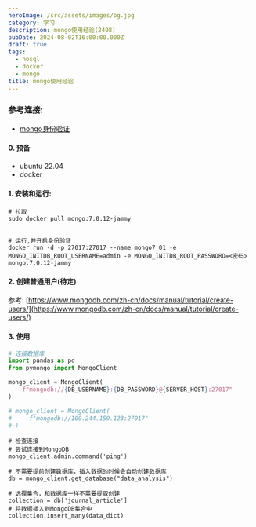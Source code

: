 ```yaml
---
heroImage: /src/assets/images/bg.jpg
category: 学习
description: mongo使用经验(2408)
pubDate: 2024-08-02T16:00:00.000Z
draft: true
tags:
  - nosql
  - docker
  - mongo
title: mongo使用经验
---
```


### 参考连接:

* [mongo身份验证](https://www.mongodb.com/zh-cn/docs/manual/tutorial/configure-scram-client-authentication/)

#### 0. 预备

* ubuntu 22.04
* docker

#### 1. 安装和运行:

```shell
# 拉取
sudo docker pull mongo:7.0.12-jammy


# 运行,并开启身份验证
docker run -d -p 27017:27017 --name mongo7_01 -e MONGO_INITDB_ROOT_USERNAME=admin -e MONGO_INITDB_ROOT_PASSWORD=<密码>  mongo:7.0.12-jammy

```

#### 2. 创建普通用户(待定)

参考: [https://www.mongodb.com/zh-cn/docs/manual/tutorial/create-users/](https://www.mongodb.com/zh-cn/docs/manual/tutorial/create-users/)

#### 3. 使用

```python
# 连接数据库
import pandas as pd
from pymongo import MongoClient

mongo_client = MongoClient(
    f"mongodb://{DB_USERNAME}:{DB_PASSWORD}@{SERVER_HOST}:27017"
)

# mongo_client = MongoClient(
#     f"mongodb://109.244.159.123:27017"
# )

```

```shell
# 检查连接
# 尝试连接到MongoDB
mongo_client.admin.command('ping')

# 不需要提前创建数据库，插入数据的时候会自动创建数据库
db = mongo_client.get_database("data_analysis")
```

```shell
# 选择集合，和数据库一样不需要提取创建
collection = db['journal_article'] 
# 将数据插入到MongoDB集合中
collection.insert_many(data_dict)
```
